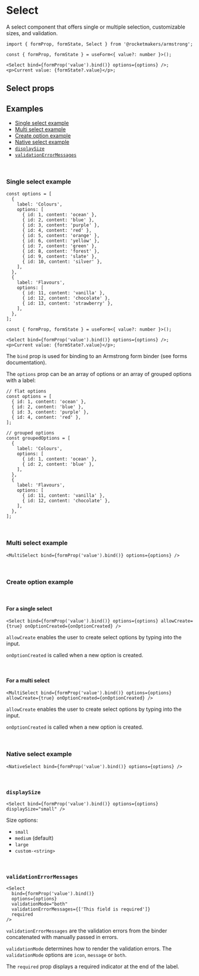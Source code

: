 

<Meta title="Components/select" component={Select} />

# Select

A select component that offers single or multiple selection, customizable sizes, and validation.

<Canvas of={SelectStories.Default} layout="centered" sourceState="none" />

```tsx
import { formProp, formState, Select } from '@rocketmakers/armstrong';

const { formProp, formState } = useForm<{ value?: number }>();

<Select bind={formProp('value').bind()} options={options} />;
<p>Current value: {formState?.value}</p>;
```

## Select props

<ArgTypes of={Select} />

## Examples

- [Single select example](#single-select)
- [Multi select example](#multi-select)
- [Create option example](#create-option)
- [Native select example](#native)
- [`displaySize`](#displaySize)
- [`validationErrorMessages`](#validationErrorMessages)

<br />

### <a name="single-select">Single select example</a>

<Canvas of={SelectStories.Default} layout="centered" sourceState="none" />

```tsx
const options = [
  {
    label: 'Colours',
    options: [
      { id: 1, content: 'ocean' },
      { id: 2, content: 'blue' },
      { id: 3, content: 'purple' },
      { id: 4, content: 'red' },
      { id: 5, content: 'orange' },
      { id: 6, content: 'yellow' },
      { id: 7, content: 'green' },
      { id: 8, content: 'forest' },
      { id: 9, content: 'slate' },
      { id: 10, content: 'silver' },
    ],
  },
  {
    label: 'Flavours',
    options: [
      { id: 11, content: 'vanilla' },
      { id: 12, content: 'chocolate' },
      { id: 13, content: 'strawberry' },
    ],
  },
];

const { formProp, formState } = useForm<{ value?: number }>();

<Select bind={formProp('value').bind()} options={options} />;
<p>Current value: {formState?.value}</p>;
```

The `bind` prop is used for binding to an Armstrong form binder (see forms documentation).

The `options` prop can be an array of options or an array of grouped options with a label:

```tsx
// flat options
const options = [
  { id: 1, content: 'ocean' },
  { id: 2, content: 'blue' },
  { id: 3, content: 'purple' },
  { id: 4, content: 'red' },
];

// grouped options
const groupedOptions = [
  {
    label: 'Colours',
    options: [
      { id: 1, content: 'ocean' },
      { id: 2, content: 'blue' },
    ],
  },
  {
    label: 'Flavours',
    options: [
      { id: 11, content: 'vanilla' },
      { id: 12, content: 'chocolate' },
    ],
  },
];
```

<br />

### <a name="multi-select">Multi select example</a>

<Canvas of={SelectStories.Multi} layout="centered" sourceState="none" />

```tsx
<MultiSelect bind={formProp('value').bind()} options={options} />
```

<br />

### <a name="create-option">Create option example</a>

<br />

#### For a single select

<Canvas of={SelectStories.Create} layout="centered" sourceState="none" />

```tsx
<Select bind={formProp('value').bind()} options={options} allowCreate={true} onOptionCreated={onOptionCreated} />
```

`allowCreate` enables the user to create select options by typing into the input.

`onOptionCreated` is called when a new option is created.

<br />

#### For a multi select

<Canvas of={SelectStories.CreateMulti} layout="centered" sourceState="none" />

```tsx
<MultiSelect bind={formProp('value').bind()} options={options} allowCreate={true} onOptionCreated={onOptionCreated} />
```

`allowCreate` enables the user to create select options by typing into the input.

`onOptionCreated` is called when a new option is created.

<br />

### <a name="native">Native select example</a>

<Canvas of={SelectStories.Native} layout="centered" sourceState="none" />

```tsx
<NativeSelect bind={formProp('value').bind()} options={options} />
```

<br />

### <a name="displaySize">`displaySize`</a>

<Canvas of={SelectStories.Sizes} layout="centered" sourceState="none" />

```tsx
<Select bind={formProp('value').bind()} options={options} displaySize="small" />
```

Size options:

- `small`
- `medium` (default)
- `large`
- `custom-<string>`

<br />

### <a name="validationErrorMessages">`validationErrorMessages`</a>

<Canvas of={SelectStories.ValidationError} layout="centered" sourceState="none" />

```tsx
<Select
  bind={formProp('value').bind()}
  options={options}
  validationMode="both"
  validationErrorMessages={['This field is required']}
  required
/>
```

`validationErrorMessages` are the validation errors from the binder concatenated with manually passed in errors.

`validationMode` determines how to render the validation errors. The `validationMode` options are `icon`, `message` or `both`.

The `required` prop displays a required indicator at the end of the label.

